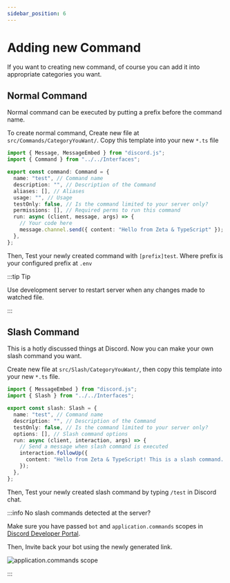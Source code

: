 ```yaml
---
sidebar_position: 6
---
```


# Adding new Command

If you want to creating new command, of course you can add it into appropriate categories you want.

## Normal Command

Normal command can be executed by putting a prefix before the command name.

To create normal command, Create new file at `src/Commands/CategoryYouWant/`. Copy this template into your new `*.ts` file

```ts title="src/Commands/**/*.ts"
import { Message, MessageEmbed } from "discord.js";
import { Command } from "../../Interfaces";

export const command: Command = {
  name: "test", // Command name
  description: "", // Description of the Command
  aliases: [], // Aliases
  usage: "", // Usage
  testOnly: false, // Is the command limited to your server only?
  permissions: [], // Required perms to run this command
  run: async (client, message, args) => {
    // Your code here
    message.channel.send({ content: "Hello from Zeta & TypeScript" });
  },
};
```

Then, Test your newly created command with `[prefix]test`. Where prefix is your configured prefix at `.env`

:::tip Tip

Use development server to restart server when any changes made to watched file.

:::

## Slash Command

This is a hotly discussed things at Discord. Now you can make your own slash command you want.

Create new file at `src/Slash/CategoryYouWant/`, then copy this template into your new `*.ts` file.

```ts title="src/Slash/**/*.ts"
import { MessageEmbed } from "discord.js";
import { Slash } from "../../Interfaces";

export const slash: Slash = {
  name: "test", // Command name
  description: "", // Description of the Command
  testOnly: false, // Is the command limited to your server only?
  options: [], // Slash command options
  run: async (client, interaction, args) => {
    // Send a message when slash command is executed
    interaction.followUp({
      content: "Hello from Zeta & TypeScript! This is a slash command. Right?",
    });
  },
};
```

Then, Test your newly created slash command by typing `/test` in Discord chat.

:::info No slash commands detected at the server?

Make sure you have passed `bot` and `application.commands` scopes in [Discord Developer Portal](https://discord.com/developers/applications).

Then, Invite back your bot using the newly generated link.

![application.commands scope](https://cdn.upload.systems/uploads/YwXZIFS7.png)

:::
